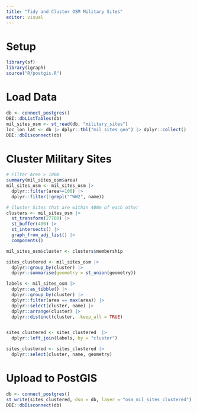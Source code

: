 ```yaml
---
title: "Tidy and Cluster OSM Military Sites"
editor: visual
---
```


# Setup

```r
library(sf)
library(igraph)
source("R/postgis.R")
```

# Load Data

```r
db <- connect_postgres()
DBI::dbListTables(db)
mil_sites_osm <- st_read(db, "military_sites")
loc_lon_lat <- db |> dplyr::tbl("mil_sites_geo") |> dplyr::collect()
DBI::dbDisconnect(db)
```

# Cluster Military Sites

```r
# Filter Area > 100m
summary(mil_sites_osm$area)
mil_sites_osm <- mil_sites_osm |> 
  dplyr::filter(area>=100) |>
  dplyr::filter(!grepl("^WW2", name))

# Cluster Sites that are within 400m of each other
clusters <- mil_sites_osm |> 
  st_transform(27700) |>
  st_buffer(400) |>
  st_intersects() |>
  graph_from_adj_list() |>
  components()

mil_sites_osm$cluster <- clusters$membership

sites_clustered <- mil_sites_osm |> 
  dplyr::group_by(cluster) |>
  dplyr::summarise(geometry = st_union(geometry)) 

labels <- mil_sites_osm |>
  dplyr::as_tibble() |>
  dplyr::group_by(cluster) |>
  dplyr::filter(area == max(area)) |>
  dplyr::select(cluster, name) |>
  dplyr::arrange(cluster) |>
  dplyr::distinct(cluster, .keep_all = TRUE) 


sites_clustered <- sites_clustered  |>
  dplyr::left_join(labels, by = "cluster")

sites_clustered <- sites_clustered |>
  dplyr::select(cluster, name, geometry)
```

# Upload to PostGIS

```r

db <- connect_postgres()
st_write(sites_clustered, dsn = db, layer = "osm_mil_sites_clustered")
DBI::dbDisconnect(db)
```
